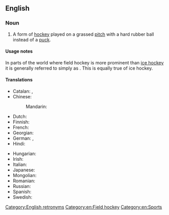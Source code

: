 {{also|field-hockey}}
==English==
{{wikipedia}}

===Noun===
{{en-noun|-}}

# A form of [[hockey]] played on a grassed [[pitch]] with a hard rubber ball instead of a [[puck]].

====Usage notes====
In parts of the world where field hockey is more prominent than [[ice hockey]] it is generally referred to simply as {{m|en|hockey}}. This is equally true of ice hockey.

====Translations====
{{trans-top|form of hockey}}
* Catalan: {{t+|ca|hoquei sobre herba|m}}, {{t+|ca|hoquei}}
* Chinese:
*: Mandarin: {{t+|cmn|曲棍球|tr=qūgùnqiú|sc=Hani}}
* Dutch: {{t-needed|nl}}
* Finnish: {{t+|fi|maahockey}}
* French: {{t+|fr|hockey sur gazon|m}}
* Georgian: {{t|ka|ბალახის ჰოკეი}}
* German: {{t+|de|Hockey|n}}, {{t|de|Feldhockey|n}}
* Hindi: {{t-needed|hi}}
{{trans-mid}}
* Hungarian: {{t+|hu|gyeplabda}}
* Irish: {{t|ga|haca|m}}
* Italian: {{t|it|hockey su prato|m}}
* Japanese: {{t+|ja|フィールドホッケー|tr=fīrudohokkē|sc=Jpan}}
* Mongolian: {{t|mn|талбайн хоккей|sc=Cyrl}}
* Romanian: {{t|ro|hochei pe iarbă|n}}
* Russian: {{t|ru|хокке́й на траве́|m}}
* Spanish: {{t|es|hockey sobre hierba|m}}
* Swedish: {{t+|sv|landhockey|c}}
{{trans-bottom}}

[[Category:English retronyms]]
[[Category:en:Field hockey]]
[[Category:en:Sports]]